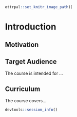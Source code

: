 
```r
ottrpal::set_knitr_image_path()
```

# Introduction


## Motivation


## Target Audience  

The course is intended for ...

## Curriculum  

The course covers...


```r
devtools::session_info()
```

